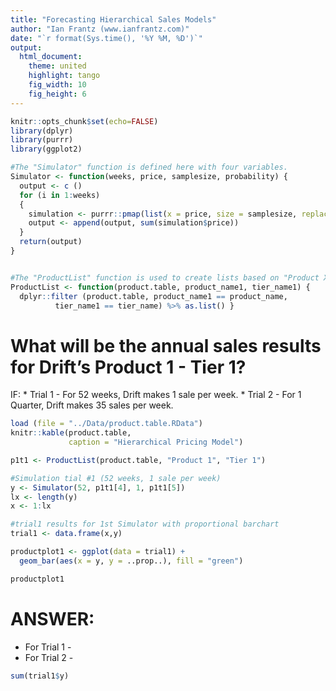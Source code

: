 ```yaml
---
title: "Forecasting Hierarchical Sales Models"
author: "Ian Frantz (www.ianfrantz.com)"
date: "`r format(Sys.time(), '%Y %M, %D')`"
output:
  html_document:
    theme: united
    highlight: tango
    fig_width: 10
    fig_height: 6
---
```

```r
knitr::opts_chunk$set(echo=FALSE)
library(dplyr)
library(purrr)
library(ggplot2)
```

```r
#The "Simulator" function is defined here with four variables. 
Simulator <- function(weeks, price, samplesize, probability) {
  output <- c ()
  for (i in 1:weeks)
  {
    simulation <- purrr::pmap(list(x = price, size = samplesize, replace = TRUE,  prob = probability), sample)
    output <- append(output, sum(simulation$price))
  }
  return(output)
}


#The "ProductList" function is used to create lists based on "Product X" and "Tier X" data.frames 
ProductList <- function(product.table, product_name1, tier_name1) {
  dplyr::filter (product.table, product_name1 == product_name, 
          tier_name1 == tier_name) %>% as.list() }

```


# What will be the annual sales results for Drift's Product 1 - Tier 1?
IF:
* Trial 1 - For 52 weeks, Drift makes 1 sale per week.
* Trial 2 - For 1 Quarter, Drift makes 35 sales per week.

```r
load (file = "../Data/product.table.RData")
knitr::kable(product.table,
             caption = "Hierarchical Pricing Model")
```
```r
p1t1 <- ProductList(product.table, "Product 1", "Tier 1")
```



```r
#Simulation tial #1 (52 weeks, 1 sale per week)
y <- Simulator(52, p1t1[4], 1, p1t1[5])
lx <- length(y)
x <- 1:lx

#trial1 results for 1st Simulator with proportional barchart
trial1 <- data.frame(x,y)

productplot1 <- ggplot(data = trial1) +
  geom_bar(aes(x = y, y = ..prop..), fill = "green")

productplot1
```
# ANSWER: 
* For Trial 1 - 
* For Trial 2 -
```r
sum(trial1$y)
```


